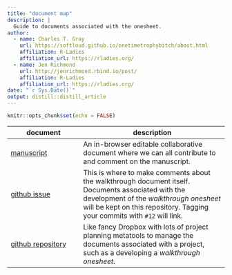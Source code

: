 ```yaml
---
title: "document map"
description: |
  Guide to documents associated with the onesheet.
author:
  - name: Charles T. Gray 
    url: https://softloud.github.io/onetimetrophybitch/about.html
    affiliation: R-Ladies
    affiliation_url: https://rladies.org/
  - name: Jen Richmond
    url: http://jenrichmond.rbind.io/post/
    affiliation: R-Ladies
    affiliation_url: https://rladies.org/
date: "`r Sys.Date()`"
output: distill::distill_article
---
```


```r
knitr::opts_chunk$set(echo = FALSE)
```

document | description 
- | --
[manuscript](https://docs.google.com/document/d/10cPvhgJT93lsRmel9A43qgdt30hxX6Xkq4e92MHqFT8/edit?usp=sharing) | An in-browser editable collaborative document where  we can all contribute to and comment on the manuscript. 
[github issue](https://github.com/jenrichmond/AIMOSworkshop/issues/12) | This is where to make comments about the walkthrough document itself. Documents associated with the development of the _walkthrough onesheet_ will be kept on this repository. Tagging your commits with `#12` will link.
[github repository](https://github.com/jenrichmond/AIMOSworkshop) | Like fancy Dropbox with lots of project planning metatools to manage the documents associated with a project, such as a developing a _walkthrough onesheet_.



